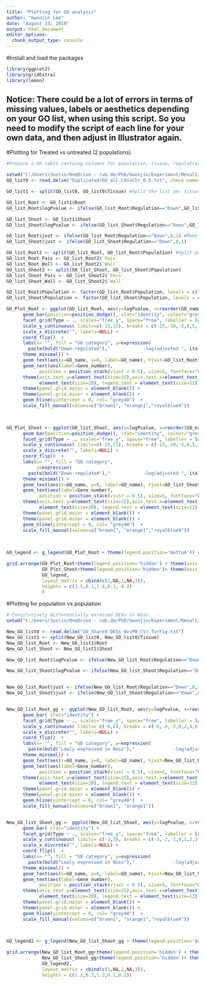 ---
title: "Plotting for GO analysis"
author: "Gwonjin Lee"
date: "August 23, 2019"
output: html_document
editor_options: 
  chunk_output_type: console
---


#Install and load the packages
```{r}

library(ggplot2)
library(gridExtra)
library(lemon)

```


## Notice: There could be a lot of errors in terms of missing values, labels or aesthetics depending on your GO list, when using this script. So you need to modify the script of each line for your own data, and then adjust in Illustrator again.



#Plotting for Treated vs untreated (2 populations)
```{r}
#Prepare a GO table containg columns for population, tissue, regulation (Up or down), Type (BP, CC, MF), GO_name, GO ID, p-value (-logP), Gene_number (the number of genes in the GO term)

setwd("C:/Users/Justin/OneDrive - rub.de/PhD/Gwonjin/Experiment/Result/RNA seq/DESeq2/Result/New result3/CdvsCtr/GO/log2fc_0.5")
GO_list0 <- read.delim("Duplicated/GO_all_CdvsCtr_0.5.txt", check.names=FALSE)

GO_list1 <- split(GO_list0, GO_list0$Tissue) #Split the list per tissue

GO_list_Root <- GO_list1$Root
GO_list_Root$logPvalue <- ifelse(GO_list_Root$Regulation=="Down",GO_list_Root$logPvalue*-1, GO_list_Root$logPvalue) #Convert down-regulated GO to negative values (Root)

GO_list_Shoot <- GO_list1$Shoot
GO_list_Shoot$logPvalue <- ifelse(GO_list_Shoot$Regulation=="Down",GO_list_Shoot$logPvalue*-1, GO_list_Shoot$logPvalue) #Convert down-regulated GO to negative values (Shoot)

GO_list_Root$just <- ifelse(GO_list_Root$Regulation=="Down",0,1) #Make a column for down-regulated GO name (for the opposite position) 
GO_list_Shoot$just <- ifelse(GO_list_Shoot$Regulation=="Down",0,1) 

GO_list_Root2 <- split(GO_list_Root, GO_list_Root$Population) #Split per population
GO_list_Root_Pais <- GO_list_Root2$`Pais`
GO_list_Root_Wall <- GO_list_Root2$`Wall`
GO_list_Shoot2 <- split(GO_list_Shoot, GO_list_Shoot$Population)
GO_list_Shoot_Pais <- GO_list_Shoot2$`Pais`
GO_list_Shoot_Wall <- GO_list_Shoot2$`Wall`

GO_list_Root$Population <- factor(GO_list_Root$Population, levels = c("Wall", "Pais"))
GO_list_Shoot$Population <- factor(GO_list_Shoot$Population, levels = c("Wall", "Pais"))

GO_Plot_Root <- ggplot(GO_list_Root, aes(y=logPvalue, x=reorder(GO_name, logPvalue), fill= Type, group=Population)) + 
      geom_bar(position=position_dodge(), stat="identity", colour="grey50", size=0.5) +
      facet_grid(Type ~ ., scales="free_y", space="free", labeller = label_bquote("")) +
      scale_y_continuous( limits=c(-15,15), breaks = c(-15,-10,-5,0,5,10,15), labels=c(15,10,5,0,5,10,15)) +
      scale_x_discrete("", labels=NULL) +
      coord_flip()  +
      labs(x= "", fill = "GO category", y=expression(
        paste(bold("Down-regulated"),"            -log(adjusted ", italic("P"), "-value)            ", bold("Up-regulated")))) + 
      theme_minimal() +
      geom_text(aes(x=GO_name, y=0, label=GO_name), hjust=GO_list_Root$just, size = 6) +
      geom_text(aes(label=Gene_number), 
            position = position_stack(vjust = 0.5), size=5, fontface="bold") +
      theme(axis.text.y=element_text(size=15),axis.text.x=element_text(size=10), axis.title=element_text(size=12), strip.text.x =
            element_text(size=20), legend.text = element_text(size=12),legend.title = element_text(size=16)) +
      theme(panel.grid.major = element_blank()) +
      theme(panel.grid.minor = element_blank()) + 
      geom_hline(yintercept = 0, col= "grey40")  + 
      scale_fill_manual(values=c("brown1", "orange1","royalblue4")) 
 


GO_Plot_Shoot <- ggplot(GO_list_Shoot, aes(y=logPvalue, x=reorder(GO_name, logPvalue), fill= Type, group=Population)) + 
      geom_bar(position=position_dodge(), stat="identity", colour="grey50", size=0.5) +
      facet_grid(Type ~ ., scales="free_y", space="free", labeller = label_bquote("")) +
      scale_y_continuous( limits=c(-15,15), breaks = c(-15,-10,-5,0,5,10,15), labels=c(15,10,5,0,5,10,15)) +
      scale_x_discrete("", labels=NULL) +
      coord_flip()  +
      labs(x= "", fill = "GO category", 
           y=expression(
        paste(bold("Down-regulated"),"            -log(adjusted ", italic("P"), "-value)            ", bold("Up-regulated")))) + 
      theme_minimal() +
      geom_text(aes(x=GO_name, y=0, label=GO_name), hjust=GO_list_Shoot$just, size = 6) +
      geom_text(aes(label=Gene_number), 
            position = position_stack(vjust = 0.5), size=5, fontface="bold") +
      theme(axis.text.y=element_text(size=15),axis.text.x=element_text(size=10), axis.title=element_text(size=12), strip.text.x =
            element_text(size=20), legend.text = element_text(size=12),legend.title = element_text(size=16)) +
      theme(panel.grid.major = element_blank()) +
      theme(panel.grid.minor = element_blank()) + 
      geom_hline(yintercept = 0, col= "grey40")  + 
      scale_fill_manual(values=c("brown1", "orange1","royalblue4")) 
 
   

GO_legend <- g_legend(GO_Plot_Root + theme(legend.position='bottom')) #For a common legend 

grid.arrange(GO_Plot_Root+theme(legend.position='hidden') + theme(axis.line.x = element_line(color="black", size = 0.5)),
             GO_Plot_Shoot+theme(legend.position='hidden')+ theme(axis.line.x = element_line(color="black", size = 0.5)), 
             GO_legend,
             layout_matrix = cbind(c(1,NA,2,NA,3)),
             heights = c(2.5,0.1,1.6,0.1, 0.2)
             )

```


#Plotting for population vs population
```{r}
# Consitutively differentially exressed DEGs in Noss
setwd("C:/Users/Justin/OneDrive - rub.de/PhD/Gwonjin/Experiment/Result/RNA seq/DESeq2/Result/New result3/Table/CDEG_Noss_0.5/")

New_GO_list0 <- read.delim("GO_Shared_DEGs_NvsPW_Ctr_forFig.txt")
New_GO_list1 <- split(New_GO_list0, New_GO_list0$Tissue)
New_GO_list_Root <- New_GO_list1$Root
New_GO_list_Shoot <- New_GO_list1$Shoot

New_GO_list_Root$logPvalue <- ifelse(New_GO_list_Root$Regulation=="Down",New_GO_list_Root$logPvalue*-1, New_GO_list_Root$logPvalue)

New_GO_list_Shoot$logPvalue <- ifelse(New_GO_list_Shoot$Regulation=="Down",New_GO_list_Shoot$logPvalue*-1, New_GO_list_Shoot$logPvalue)


New_GO_list_Root$just <- ifelse(New_GO_list_Root$Regulation=="Down",0,1)
New_GO_list_Shoot$just <- ifelse(New_GO_list_Shoot$Regulation=="Down",0,1)


New_GO_list_Root_gg <- ggplot(New_GO_list_Root, aes(y=logPvalue, x=reorder(GO_name, logPvalue), fill= Type)) + 
      geom_bar( stat="identity") +  
      facet_grid(Type ~ ., scales="free_y", space="free", labeller = label_bquote("") ) + 
      scale_y_continuous( limits= c(-6,6), breaks = c(-6,-4,-2,0,2,4,6), labels=c(6,4,2,0,2,4,6)) +
      scale_x_discrete("", labels=NULL) +
      coord_flip()  +
      labs(x= "", fill = "GO category", y=expression(
        paste(bold("Lowly expressed in Noss"),"              -log(adjusted ", italic("P"), "-value)              ", bold("Highly expressed in Noss")))) + 
      theme_minimal() +
      geom_text(aes(x=GO_name, y=0, label=GO_name), hjust=New_GO_list_Root$just, size = 6) +
      geom_text(aes(label=Gene_number), 
            position = position_stack(vjust = 0.5), size=5, fontface="bold") +
      theme(axis.text.y=element_text(size=15),axis.text.x=element_text(size=10), axis.title=element_text(size=12), strip.text.x =
            element_text(size=20), legend.text = element_text(size=12),legend.title = element_text(size=16)) +
      theme(panel.grid.major = element_blank()) +
      theme(panel.grid.minor = element_blank()) + 
      geom_hline(yintercept = 0, col= "grey40")  + 
      scale_fill_manual(values=c("brown1", "orange1"))


New_GO_list_Shoot_gg <- ggplot(New_GO_list_Shoot, aes(y=logPvalue, x=reorder(GO_name, logPvalue), fill= Type)) + 
      geom_bar( stat="identity") +  
      facet_grid(Type ~ ., scales="free_y", space="free", labeller = label_bquote("") ) + 
      scale_y_continuous( limits= c(-3,3), breaks = c(-3,-2,-1,0,1,2,3), labels=c(3,2,1,0,1,2,3)) +
      scale_x_discrete("", labels=NULL) +
      coord_flip()  +
      labs(x= "", fill = "GO category", y=expression(
        paste(bold("Lowly expressed in Noss"),"              -log(adjusted ", italic("P"), "-value)              ", bold("Highly expressed in Noss")))) + 
      theme_minimal() +
      geom_text(aes(x=GO_name, y=0, label=GO_name), hjust=New_GO_list_Shoot$just, size = 6) +
      geom_text(aes(label=Gene_number), 
            position = position_stack(vjust = 0.5), size=5, fontface="bold") +
      theme(axis.text.y=element_text(size=15),axis.text.x=element_text(size=10), axis.title=element_text(size=12), strip.text.x =
            element_text(size=20), legend.text = element_text(size=12),legend.title = element_text(size=16)) +
      theme(panel.grid.major = element_blank()) +
      theme(panel.grid.minor = element_blank()) + 
      geom_hline(yintercept = 0, col= "grey40")  + 
      scale_fill_manual(values=c("brown1", "orange1","royalblue4"))
  


GO_legend2 <- g_legend(New_GO_list_Shoot_gg + theme(legend.position='bottom'))

grid.arrange(New_GO_list_Root_gg+theme(legend.position='hidden') + theme(axis.line.x = element_line(color="black", size = 0.5)),
             New_GO_list_Shoot_gg+theme(legend.position='hidden')+ theme(axis.line.x = element_line(color="black", size = 0.5)), 
             GO_legend2,
             layout_matrix = cbind(c(1,NA,2,NA,3)),
             heights = c(1.2,0.3,1.2,0.1,0.2))
             

             
```


